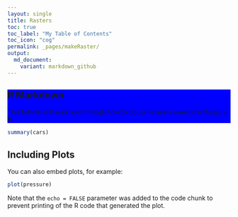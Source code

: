 ```yaml
---
layout: single
title: Rasters
toc: true
toc_label: "My Table of Contents"
toc_icon: "cog"
permalink: _pages/makeRaster/
output: 
  md_document:
    variant: markdown_github
---
```


<div style="background-color:blue;">

## R Markdown

This tutorial will walk you through how to do some really awesome things in R.
</div>
```r
summary(cars)
```

## Including Plots

You can also embed plots, for example:

```r
plot(pressure)
```

Note that the `echo = FALSE` parameter was added to the code chunk to prevent printing of the R code that generated the plot.
